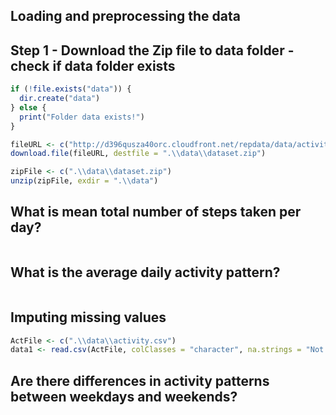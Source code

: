 ## Loading and preprocessing the data  

## Step 1 - Download the Zip file to data folder - check if data folder exists
```r
if (!file.exists("data")) {
  dir.create("data")
} else {
  print("Folder data exists!")
}

fileURL <- c("http://d396qusza40orc.cloudfront.net/repdata/data/activity.zip")
download.file(fileURL, destfile = ".\\data\\dataset.zip")

zipFile <- c(".\\data\\dataset.zip")
unzip(zipFile, exdir = ".\\data")
```

## What is mean total number of steps taken per day?
```r
```

## What is the average daily activity pattern?
```r
```

## Imputing missing values
```r
ActFile <- c(".\\data\\activity.csv")
data1 <- read.csv(ActFile, colClasses = "character", na.strings = "Not Available")
```

## Are there differences in activity patterns between weekdays and weekends?
```r
```